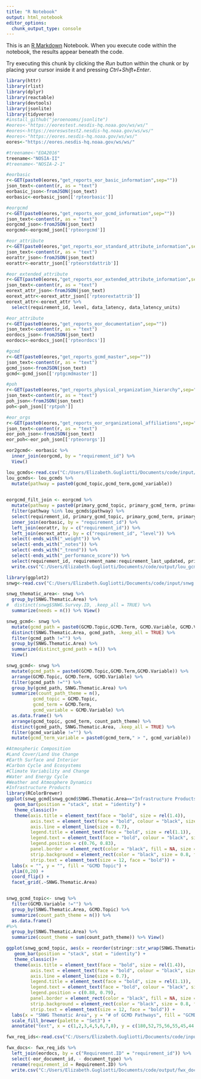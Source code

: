 ```yaml
---
title: "R Notebook"
output: html_notebook
editor_options: 
  chunk_output_type: console
---
```


This is an [R Markdown](http://rmarkdown.rstudio.com) Notebook. When you execute code within the notebook, the results appear beneath the code. 

Try executing this chunk by clicking the *Run* button within the chunk or by placing your cursor inside it and pressing *Ctrl+Shift+Enter*. 

```r
library(httr)
library(rlist)
library(dplyr)
library(reactable)
library(devtools)
library(jsonlite)
library(tidyverse)
#install_github("jeroenooms/jsonlite")
#eores<-"https://eorestest.nesdis-hq.noaa.gov/ws/ws/"
#eores<-https://eoreswstest2.nesdis-hq.noaa.gov/ws/ws/"
#eores<-"https://eores.nesdis-hq.noaa.gov/ws/ws/"
eores<-"https://eores.nesdis-hq.noaa.gov/ws/ws/"

#treename<-"EOA2016"
treename<-"NOSIA-II"
#treename<-"NOSIA-2-1"

#eorbasic
r<-GET(paste0(eores,"get_reports_eor_basic_information",sep=""))
json_text<-content(r, as = "text")
eorbasic_json<-fromJSON(json_text)
eorbasic<-eorbasic_json[['rpteorbasic']]

#eorgcmd
r<-GET(paste0(eores,"get_reports_eor_gcmd_information",sep=""))
json_text<-content(r, as = "text")
eorgcmd_json<-fromJSON(json_text)
eorgcmd<-eorgcmd_json[['rpteorgcmd']]

#eor_attribute
r<-GET(paste0(eores,"get_reports_eor_standard_attribute_information",sep=""))
json_text<-content(r, as = "text")
eorattr_json<-fromJSON(json_text)
eorattr<-eorattr_json[['rpteorstdattrib']]

#eor_extended_attribute
r<-GET(paste0(eores,"get_reports_eor_extended_attribute_information",sep=""))
json_text<-content(r, as = "text")
eorext_attr_json<-fromJSON(json_text)
eorext_attr<-eorext_attr_json[['rpteorextattrib']]
eorext_attr<-eorext_attr %>%
  select(requirement_id, level, data_latency, data_latency_units)

#eor_attribute
r<-GET(paste0(eores,"get_reports_eor_documentation",sep=""))
json_text<-content(r, as = "text")
eordocs_json<-fromJSON(json_text)
eordocs<-eordocs_json[['rpteordocs']]

#gcmd
r<-GET(paste0(eores,"get_reports_gcmd_master",sep=""))
json_text<-content(r, as = "text")
gcmd_json<-fromJSON(json_text)
gcmd<-gcmd_json[['rptgcmdmaster']]

#poh
r<-GET(paste0(eores,"get_reports_physical_organization_hierarchy",sep=""))
json_text<-content(r, as = "text")
poh_json<-fromJSON(json_text)
poh<-poh_json[['rptpoh']]

#eor_orgs
r<-GET(paste0(eores,"get_reports_eor_organizational_affiliations",sep=""))
json_text<-content(r, as = "text")
eor_poh_json<-fromJSON(json_text)
eor_poh<-eor_poh_json[['rpteororgs']]
```


```r
eor2gcmd<- eorbasic %>%
  inner_join(eorgcmd, by = "requirement_id") %>%
  View()

lou_gcmds<-read.csv("C:/Users/Elizabeth.Gugliotti/Documents/code/input/lou_gcmd.csv", header = TRUE)
lou_gcmds<- lou_gcmds %>%
  mutate(pathway = paste0(gcmd_topic,gcmd_term,gcmd_variable))
         

eorgcmd_filt_join <- eorgcmd %>%
  mutate(pathway = paste0(primary_gcmd_topic, primary_gcmd_term, primary_gcmd_variable)) %>%
  filter(pathway %in% lou_gcmds$pathway) %>%
  select(requirement_id, primary_gcmd_topic, primary_gcmd_term, primary_gcmd_variable) %>%
  inner_join(eorbasic, by = "requirement_id") %>%
  left_join(eorattr, by = c("requirement_id")) %>%
  left_join(eorext_attr, by = c("requirement_id", "level")) %>%
  select(-ends_with("_weight")) %>%
  select(-ends_with("_notes")) %>%
  select(-ends_with("_trend")) %>%
  select(-ends_with("_performance_score")) %>%
  select(requirement_id, requirement_name:requirement_last_updated, primary_gcmd_topic, primary_gcmd_term, primary_gcmd_variable, everything()) %>%
  write.csv("C:/Users/Elizabeth.Gugliotti/Documents/code/output/lou_gcmd_eores.csv", row.names = FALSE)
```


```r
library(ggplot2)
snwg<-read.csv("C:/Users/Elizabeth.Gugliotti/Documents/code/input/snwg.csv", header = TRUE)

snwg_thematic_area<- snwg %>%
  group_by(SNWG.Thematic.Area) %>%
#  distinct(snwg$SNWG.Survey.ID, .keep_all = TRUE) %>%
  summarize(needs = n()) %>% View()

snwg_gcmd<- snwg %>%
  mutate(gcmd_path = paste0(GCMD.Topic,GCMD.Term, GCMD.Variable, GCMD.Variable.2, GCMD.Variable.3)) %>%
  distinct(SNWG.Thematic.Area, gcmd_path, .keep_all = TRUE) %>%
  filter(gcmd_path !="") %>%
  group_by(SNWG.Thematic.Area) %>%
  summarize(distinct_gcmd_path = n()) %>%
  View()

snwg_gcmd<- snwg %>%
  mutate(gcmd_path = paste0(GCMD.Topic,GCMD.Term,GCMD.Variable)) %>%
  arrange(GCMD.Topic, GCMD.Term, GCMD.Variable) %>%
  filter(gcmd_path !="") %>%
  group_by(gcmd_path, SNWG.Thematic.Area) %>%
  summarize(count_path_theme = n(),
          gcmd_topic = GCMD.Topic,
          gcmd_term = GCMD.Term,
          gcmd_variable = GCMD.Variable) %>% 
  as.data.frame() %>%
  arrange(gcmd_topic, gcmd_term, count_path_theme) %>%
  distinct(gcmd_path, SNWG.Thematic.Area, .keep_all = TRUE) %>% 
  filter(gcmd_variable !="") %>%
  mutate(gcmd_term_variable = paste0(gcmd_term," > ", gcmd_variable)) 

#Atmospheric Composition
#Land Cover/Land Use Change
#Earth Surface and Interior
#Carbon Cycle and Ecosystems
#Climate Variability and Change
#Water and Energy Cycle
#Weather and Atmosphere Dynamics
#Infrastructure Products
library(RColorBrewer)
ggplot(snwg_gcmd[snwg_gcmd$SNWG.Thematic.Area=="Infrastructure Products",], aes(x = reorder(gcmd_variable, -count_path_theme), y = count_path_theme, fill = gcmd_topic)) +
   geom_bar(position = "stack", stat = "identity") +
   theme_classic()+
   theme(axis.title = element_text(face = "bold", size = rel(1.4)),
         axis.text = element_text(face = "bold", colour = "black", size = rel(1.1)),
         axis.line = element_line(size = 0.7),
         legend.title = element_text(face = "bold", size = rel(1.1)),
         legend.text = element_text(face = "bold", colour = "black", size = rel(1)),
         legend.position = c(0.76, 0.83),
         panel.border = element_rect(color = "black", fill = NA, size = 0.7),
         strip.background = element_rect(color = "black", size = 0.8, fill = "lightgrey"),
         strip.text = element_text(size = 12, face = "bold")) +
  labs(x = "", y = "", fill = "GCMD Topic") +
  ylim(0,20) +
  coord_flip() +
  facet_grid(.~SNWG.Thematic.Area)


snwg_gcmd_topic<- snwg %>%
  filter(GCMD.Variable !="") %>%
  group_by(SNWG.Thematic.Area, GCMD.Topic) %>%
  summarize(count_path_theme = n()) %>%
  as.data.frame() 
#%>%
  group_by(SNWG.Thematic.Area) %>%
  summarize(count_theme = sum(count_path_theme)) %>% View()

ggplot(snwg_gcmd_topic, aes(x = reorder(stringr::str_wrap(SNWG.Thematic.Area,15),-count_path_theme), y = count_path_theme, fill = GCMD.Topic)) +
   geom_bar(position = "stack", stat = "identity") +
   theme_classic()+
   theme(axis.title = element_text(face = "bold", size = rel(1.4)),
         axis.text = element_text(face = "bold", colour = "black", size = rel(1.1)),
         axis.line = element_line(size = 0.7),
         legend.title = element_text(face = "bold", size = rel(1.1)),
         legend.text = element_text(face = "bold", colour = "black", size = rel(1)),
         legend.position = c(0.88, 0.79),
         panel.border = element_rect(color = "black", fill = NA, size = 0.7),
         strip.background = element_rect(color = "black", size = 0.8, fill = "lightgrey"),
         strip.text = element_text(size = 12, face = "bold")) +
  labs(x = "SNWG Thematic Area", y = "# of GCMD Pathways", fill = "GCMD Topic") +
  scale_fill_brewer(palette = "Set3") +
  annotate("text", x = c(1,2,3,4,5,6,7,8), y = c(180,52,75,56,55,45,44,7), label = c("42 Needs","12 Needs","15 Needs","20 Needs","13 Needs","15 Needs","3 Needs","3 Needs"), size = 5, fontface = 2)
```

```r
fwx_req_ids<-read.csv("C:/Users/Elizabeth.Gugliotti/Documents/code/input/FireWxDoc Req IDs.csv", header = TRUE)

fwx_docs<- fwx_req_ids %>%
  left_join(eordocs, by = c("Requirement.ID" = "requirement_id")) %>% 
  select(-eor_document_id, - document_type) %>%
  rename(requirement_id = Requirement.ID) %>% 
  write.csv("C:/Users/Elizabeth.Gugliotti/Documents/code/output/fwx_docs.csv", row.names = FALSE)
```

